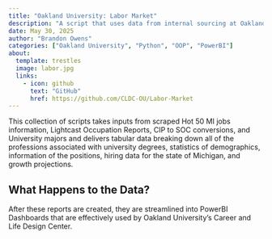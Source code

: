 ```yaml
---
title: "Oakland University: Labor Market"
description: "A script that uses data from internal sourcing at Oakland University, BLS, ONET, and Lightcast to show and develop reports for career paths that students can follow associated with OU Majors."
date: May 30, 2025
author: "Brandon Owens"
categories: ["Oakland University", "Python", "OOP", "PowerBI"]
about:
  template: trestles
  image: labor.jpg
  links: 
    - icon: github
      text: "GitHub"
      href: https://github.com/CLDC-OU/Labor-Market
---
```


This collection of scripts takes inputs from scraped Hot 50 MI jobs information, Lightcast Occupation Reports, CIP to SOC conversions, and University majors and delivers tabular data breaking down all of the professions associated with university degrees, statistics of demographics, information of the positions, hiring data for the state of Michigan, and growth projections.

## What Happens to the Data?

After these reports are created, they are streamlined into PowerBI Dashboards that are effectively used by Oakland University's Career and Life Design Center.
